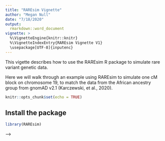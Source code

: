 ```yaml
---
title: "RAREsim Vignette"
author: "Megan Null"
date: "7/18/2020"
output:
  rmarkdown::word_document
vignette: >
  %\VignetteEngine{knitr::knitr}
  %\VignetteIndexEntry{RAREsim Vignette V1}
  \usepackage[UTF-8]{inputenc}  
---
```

This vigette describes how to use the RAREsim R package to simulate rare variant genetic data. 


Here we will walk through an example using RAREsim to simulate one cM block on chromosome 19, to match  the data from the African ancestry group from gnomAD v2.1 (Karczewski, et al., 2020).

```r
knitr::opts_chunk$set(echo = TRUE)
```

## Install the package


```r
library(RAREsim)
```

<!-- The source code for all functions within the RAREsim package can be found at <https://github.com/meganmichelle/RAREsim_package>. The package currently must be downloaded through github using devtools. -->

<!-- RAREsim has three main steps: (1) simulate genetic data with an abundance of rare variants using [HAPGEN2](https://mathgen.stats.ox.ac.uk/genetics_software/hapgen/hapgen2.html) (Su, 2011), (2) estimate the expected number of variants in MAC bins, and (3)  probabilistically prune the rare variants to match the estimated number of variants in each MAC bin. -->

<!-- <!-- The input simulation dataset is a sample of haplotypes (e.g. 1000 Genomes haplotypes (Genomes Project, et al., 2015)) with alternative alleles coded as 1 and all reference alleles, including sequencing bases that are not polymorphic in the input simulation dataset variants, coded as 0. Within HAPGEN2, the vast majority of simulated rare variants arise from a mutation from an all reference bp within the input simulated data. Thus, we add information at all bp, including bp with all reference alleles, to allow for an abundance of rare variants. --> -->


<!-- An example simulation with HAPGEN2 can be found on the [RAREsim github page](https://github.com/meganmichelle/RAREsim/blob/master/HAPGEN2_simulation_example). By simulating with default parameters and input haplotypes with information at all sequencing bases, including monomorphic sites, HAPGEN2 simulates an abundance of rare variants. -->

<!-- In order to emulate real sequencing data, RAREsim prunes the simulated variants by returning all or a subset of alternate alleles back to reference. In order to prune, RAREsim first estimates the expected number of variants within MAC bins. The number of variants in each MAC bin can either estimated using default parameters, modifying default parameters, or fitting target data. Additionally, if the exact sample size of observed sequencing data is to be simulated, the observed data can be matched directly.  -->

<!-- Here we will demonstrate fitting target data as well as using default parameters. -->

<!-- ## Fitting the Variants per Kb function -->

<!-- For a given region, the *Variants per Kb* function estimates the number of variants per Kb, $f_{Var}(n)$, for a sample size $n$. This is done by estimating $\phi$ and $\omega$ to optimize the function $f_{Var}(n)=\phi n^\omega$ to fit the target data. -->

<!-- The Variants per Kb target data consists of various sample sizes ($n$) and the observed number of variants per Kb in the region of interest. Ancestry specific data is advised.  -->
<!-- Data should be formatted with the first column as the number of individuals ($n$) and the second column as the observed number of variants per Kb in the region of interest ($per_kb$).  -->

<!-- Here we will fit the example data for the African ancestry population. Example data is available in the R package for each of the four ancestries: African (AFR), East Asian (EAS), Non-Finnish European (NFE), and South Asian (SAS). -->

<!-- ```{r } -->
<!-- # load the data -->
<!-- data("var_per_kb_afr") -->
<!-- print(var_per_kb_afr, row.names  =  FALSE) -->
<!-- ``` -->


<!-- The target data is used to estimate $\phi$ and $\omega$ within a least squares loss function, optimizing using sequential quadratic programming (SQP). This optimization is implemented via the *Fit_fvar* function. -->

<!-- ```{r } -->
<!-- nvar <- Fit_nvariant(var_per_kb_afr) -->
<!-- nvar -->
<!-- ``` -->

<!-- The output of the *Fit_fvar* function are the parameters phi ($\phi$) and omega ($\omega$), respectively. The estimated parameters can then be used to determine the expected number of variants per Kb within the region of interest, given the number of individuals to be simulated, $N_{sim}$.  -->

<!-- For example, to simulate the sample size observed in the target data, ($N_{sim}=8128$), we calculate $\hat{f_{Var}}(N_{sim})=\hat{\phi} N_{sim}^\hat{\omega}$. This can be done with the *Variants_per_Kb* function. Parameter values for phi ($\phi$), omega ($\omega$), and the sample size (n) are required. -->


<!-- ```{r } -->
<!-- nvariant(phi = nvar$phi, omega = nvar$omega, n = 8128) -->
<!-- ``` -->

<!-- Above, the number of variants per Kb was determined using parameters estimated from target data. However, RAREsim also provides ancestry specific default parameters that can be used instead. To use the default parameters,  the  ancestry must be specified: African (AFR), East Asian (EAS), Non-Finnish European (NFE), or South Asian (SAS). -->

<!-- ```{r } -->
<!-- nvariant(n=8128, pop = 'AFR')  -->
<!-- ``` -->

<!-- The example data here is  a cM block with 19,029 bp. Thus, to calculate the total expected number of variants in the region, we multiple the expected number of variants per Kb (*Variants_per_Kb*) by 19.029. -->


<!-- ```{r } -->
<!-- 19.029*nvariant(phi = 0.1638108, omega = 0.6248848, n = 8128) -->
<!-- ``` -->

<!-- At this point, we have estimated the total number of variants within the region. We now need to estimate parameters for the *Allele Frequency Spectrum (AFS)* function to estimate the proportion of variants within MAC bins. -->

<!-- ## Fitting the Allele Frequency Spectrum function -->

<!-- The *AFS* function inputs a MAC (*z*) and outputs the proportion of variants at MAC = z, ($f_{afs}(z)$). This is done by estimating $\alpha$ and $\beta$ to optimize the function $f_{afs}(z) = \frac{b}{(\beta+z)^{\alpha}}$. Here *b* ensures that the sum of the individual rare allele count proportions equals the total proportion of rare variants, $p_{rv}$. -->

<!-- The *AFS* function inputs a data frame with the upper and lower boundaries for each bin and proportion of variants within each respective bin. The default bins used here and within the evaluation of RAREsim are:  -->

<!-- MAC = 1   -->
<!-- MAC = 2   -->
<!-- MAC = 3 - 5   -->
<!-- MAC = 6 - 10   -->
<!-- MAC = 11 - 20   -->
<!-- MAC = 21 - MAF = 0.5%   -->
<!-- MAC = 0.5% - MAF = 1%   -->

<!-- Below is an example of the AFS target data for the African ancestry group. The first two columns identify the lower and upper boundaries of each MAC bin. The third column specifies the observed proportion of variants within each MAC bin in the target data. -->

<!-- ```{r } -->
<!-- # load the data -->
<!-- data("afs_afr") -->
<!-- print(afs_afr) -->
<!-- ``` -->


<!-- To fit the *AFS* function (*Fit_afs*), RAREsim requires the data frame with MAC bins and proportion  of variants (shown above), the number of subjects  to  simulate $N$, and the total proportion of rare variants, $p_{rv}$. Here, we will simulate the sample size observed in gnomAD, $N = 8128$ with 97% of variants assumed to be rare, $p_{rv} = 0.97$.The function estimates the parameters alpha ($\alpha$), beta ($\beta$), and $b$, and includes the estimated proportion of variants based on calculations from the fitted parameters, as shown below.  -->


<!-- ```{r } -->
<!-- af <- Fit_afs(prop_df = afs_afr, N = 8128, p_rv = 0.97) -->
<!-- print(af) -->
<!-- #is.numeric(af$Fitted_results$Upper) -->
<!-- ``` -->


<!-- As with the *Variants per Kb* function, default parameters can be used to estimate the parameters for the *AFS* function  with the  *AFS_calc* function. As the default parameters are ancestry specific, the ancestry needs to be specified as pop = AFR, EAS, NFE, or SAS  when default parameters are used. The parameters alpha ($\alpha$), beta ($\beta$), and b can  be specified, or default parameters  can be used. Both implementations of the function require a MAC bin dataframe,  with the  bins specified. -->

<!-- This is the first two columns of the AFS target data. -->
<!-- ```{r } -->
<!-- mac <- afs_afr[,c(1:2)] -->
<!-- mac -->
<!-- ``` -->

<!-- ```{r } -->
<!-- mac$Lower <- as.numeric(as.character(mac$Lower)) -->
<!-- mac$Upper <- as.numeric(as.character(mac$Upper)) -->
<!-- mac -->
<!-- ``` -->

<!-- The afs function can inputs the parameters alpha, beta, and b, along with the MAC bin endpoints. The output is the proportion of variants within each MAC bin. -->

<!-- ```{r } -->
<!-- afs(alpha = af$alpha, beta = af$beta, b  = af$b,mac = mac) -->
<!-- print(mac) -->
<!-- ``` -->


<!-- Using the MAC bins as input and specifying an African ancestry, the default parameters are used below to estimate the proportion of variants within each bin. -->


<!-- ```{r } -->
<!-- afs(mac = mac, pop = 'AFR') -->
<!-- print(mac) -->
<!-- ``` -->

<!-- ## Expected Number of Variants per MAC bin -->

<!-- Using the parameter estimates from the *Variants per Kb* and *AFS* functions, the expected number of variants in each MAC bin can be estimated. An example using the total number of varants and estimated proportion of variants per MAC bin is shown below. -->

<!-- ```{r } -->
<!-- bin_estimates <- Expected_variants(Total_num_var = 865.0633, mac_bin_prop = af$Fitted_results) -->
<!-- print(bin_estimates) -->
<!-- ``` -->

<!-- The output of the *Expected_variants* function is the exected number of variants in each MAC bin within the simulation region. This output (shown above) is input for the pruning function. -->

<!-- We can also adjust the  *parameters*  within the functions, inside of the function to estimate the expected number of variants. -->

<!-- #### Need to add in the parameters for afs function -->

<!-- ```{r } -->
<!-- bin_estimates <- Expected_variants(Total_num_var = 19.029*nvariant(phi = 0.1638108, omega = 0.6248848, n = 8128), mac_bin_prop = afs(alpha = af$alpha, beta = af$beta, b  = af$b,mac = mac)) -->
<!-- print(bin_estimates) -->
<!-- ``` -->


<!-- Finally, we can also estimate the number of variants per MAC bin using the default parameters, again  specifying  the ancestry population as AFR, EAS, NFE, or SAS. Here the default parameters for both the *AFS* and *Variants per Kb* functions were used. -->

<!-- ```{r } -->
<!-- bin_estimates <- Expected_variants(Total_num_var = 19.029*nvariant(phi = 0.1638108, omega = 0.6248848, n = 8128),mac_bin_prop = afs(mac = mac, pop = 'AFR')) -->
<!-- print(bin_estimates) -->
<!-- ``` -->


<!-- ## Pruning Variants -->

<!-- In order to use RAREsim to prune simulated data, genetic data must be simulated with HAPGEN2 with all sequencing bases, including monomorphic variants, added to the input haplotypes. HAPGEN2 will simulate an abudance of rare variants to allow for variant pruning. Additionally, a MAC file (count of the number of alternate alleles at each bp) enables an efficient and fast pruning process. It is recommended to create the MAC file within the process of simulating data with HAPGEN2, as shown in the example code that is available on the [RAREsim github page](https://github.com/meganmichelle/RAREsim/blob/master/HAPGEN2_simulation_example).  -->

<!-- Below is an example MAC file created from the haplotypes simulated for the African ancestry group and the region of interest. Each row represents one bp in the haplotype file. -->

<!-- ```{r } -->
<!-- #data("MAC_afr") -->
<!-- #dim(MAC_afr) -->
<!-- #shead(MAC_afr) -->
<!-- ``` -->

<!-- Pruning variants requires a MAC file from the simulated data, the expected number of variants within each MAC bin (product of the *Expected_variants* function),  and the name and location of the gzipped haplotype file. Additionally, here it is specified that the computer running the pruning algorithm is a mac. -->

<!-- When running the pruning function, the haplotypes files are rewritten. Thus, if the original files are needed, a copy needs to be made prior  to  pruning.  -->

<!-- ```{r } -->
<!-- # Pruning_function(hap_file_name = '/Users/megansorenson/Documents/RAREsim/Example/Block37_rep1.controls.haps.gz', MAC = MAC_afr, expected = bin_estimates, computer_type = 'mac') -->
<!-- ``` -->

<!-- The output within R states the number of variants that were pruned. The haplotype files have been pruned and now have the expected number of variants per MAC bin. -->

<!-- Once the pruning process is complete, RAREsim has produced a haplotype file with simulated data that on average matches what is expected based on the *Expected_variants*  input. The haplotypes emulate real data with respect to the total number of variants, AFS, and haplotype structure. Variant annotation of any type can be easily added to the simulated data. -->



